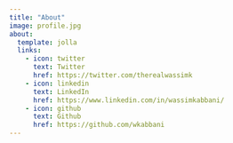```yaml
---
title: "About"
image: profile.jpg
about:
  template: jolla
  links:
    - icon: twitter
      text: Twitter
      href: https://twitter.com/therealwassimk
    - icon: linkedin
      text: LinkedIn
      href: https://www.linkedin.com/in/wassimkabbani/
    - icon: github
      text: Github
      href: https://github.com/wkabbani
---
```


